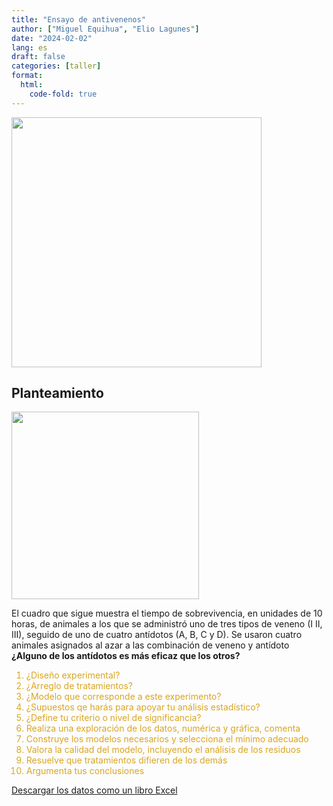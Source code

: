 ```yaml
---
title: "Ensayo de antivenenos"
author: ["Miguel Equihua", "Elio Lagunes"]
date: "2024-02-02"
lang: es
draft: false
categories: [taller]
format:
  html:
    code-fold: true
---
```


![](chemistry.jpg){width="400"}

## Planteamiento

![](bottles-5579576_1920.jpg){width="300"}

El cuadro que sigue muestra el tiempo de sobrevivencia, en unidades de 10 horas, de animales a los que se administró uno de tres tipos de veneno (I II, III), seguido de uno de cuatro antídotos (A, B, C y D). Se usaron cuatro animales asignados al azar a las combinación de veneno y antídoto **¿Alguno de los antídotos es más eficaz que los otros?**

::: {style="color:GoldenRod"}
 1. ¿Diseño experimental?
 2. ¿Arreglo de tratamientos?
 3. ¿Modelo que corresponde a este experimento?
 4. ¿Supuestos qe harás para apoyar tu análisis estadístico?
 5. ¿Define tu criterio o nivel de significancia?
 6. Realiza una exploración de los datos, numérica y gráfica, comenta
 7. Construye los modelos necesarios y selecciona el mínimo adecuado
 8. Valora la calidad del modelo, incluyendo el análisis de los residuos
 9. Resuelve que tratamientos difieren de los demás
10. Argumenta tus conclusiones
:::

[Descargar los datos como un libro Excel](Venenos.xlsx)
